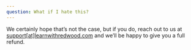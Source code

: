 ```yaml
---
question: What if I hate this?
---
```

We certainly hope that’s not the case, but if you do, reach out to us at [support[at]learnwithredwood.com](mailto:support@learnwithredwood.com) and we’ll be happy to give you a full refund.
